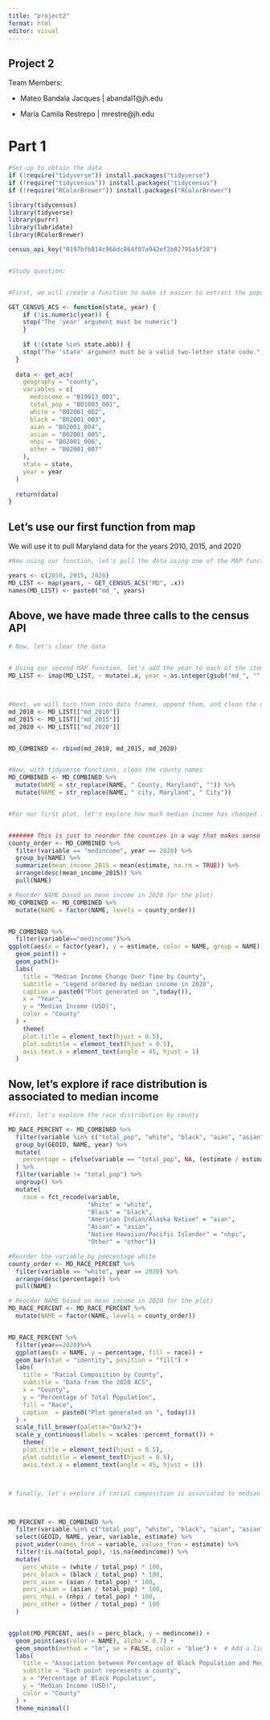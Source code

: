 ```yaml
---
title: "project2"
format: html
editor: visual
---
```


## Project 2

Team Members:

-   Mateo Bandala Jacques \| abandal1\@jh.edu

-   María Camila Restrepo \| mrestre\@jh.edu

# Part 1

```r
#Set-up to obtain the data 
if (!require("tidyverse")) install.packages("tidyverse")
if (!require("tidycensus")) install.packages("tidycensus")
if (!require("RColorBrewer")) install.packages("RColorBrewer")

library(tidycensus)
library(tidyverse)
library(purrr)
library(lubridate)
library(RColorBrewer)

census_api_key("0197bfb814c966dc864f07a942ef2b02795a5f28")


#Study question: 


#First, we will create a function to make it easier to extract the populatio data we're intested in

GET_CENSUS_ACS <- function(state, year) {
    if (!is.numeric(year)) {
    stop("The 'year' argument must be numeric")
    }
  
    if (!(state %in% state.abb)) {
    stop("The 'state' argument must be a valid two-letter state code.")
  }
  
  data <- get_acs(
    geography = "county",
    variables = c(
      medincome = "B19013_001", 
      total_pop = "B01003_001", 
      white = "B02001_002", 
      black = "B02001_003", 
      aian = "B02001_004",
      asian = "B02001_005", 
      nhpi = "B02001_006", 
      other = "B02001_007"
    ), 
    state = state, 
    year = year
  )
  
  return(data)
}

```

::: callout-note
## Let's use our first function from map

We will use it to pull Maryland data for the years 2010, 2015, and 2020
:::

```r
#Now using our function, let's pull the data using one of the MAP functions

years <- c(2010, 2015, 2020)
MD_LIST <- map(years, ~ GET_CENSUS_ACS("MD", .x))
names(MD_LIST) <- paste0("md_", years)
```

::: callout-note
## Above, we have made three calls to the census API
:::

```r

# Now, let's clear the data


# Using our second MAP function, let's add the year to each of the items in the list
MD_LIST <- imap(MD_LIST, ~ mutate(.x, year = as.integer(gsub("md_", "", .y))))



#Next, we will turn them into data frames, append them, and clean the county names, so that they are easier to see in a plot
md_2010 <- MD_LIST[["md_2010"]]
md_2015 <- MD_LIST[["md_2015"]]
md_2020 <- MD_LIST[["md_2020"]]


MD_COMBINED <- rbind(md_2010, md_2015, md_2020)


#Now, with tidyverse functions, clean the county names
MD_COMBINED <- MD_COMBINED %>%
  mutate(NAME = str_replace(NAME, " County, Maryland", "")) %>%
  mutate(NAME = str_replace(NAME, " city, Maryland", " City")) 


#For our first plot, let's explore how much median income has changed for each county in each of the years


####### This is just to reorder the counties in a way that makes sense
county_order <- MD_COMBINED %>%
  filter(variable == "medincome", year == 2020) %>%
  group_by(NAME) %>%
  summarize(mean_income_2015 = mean(estimate, na.rm = TRUE)) %>%
  arrange(desc(mean_income_2015)) %>%
  pull(NAME)

# Reorder NAME based on mean income in 2020 for the plot)
MD_COMBINED <- MD_COMBINED %>%
  mutate(NAME = factor(NAME, levels = county_order))


MD_COMBINED %>%
  filter(variable=="medincome")%>%
ggplot(aes(x = factor(year), y = estimate, color = NAME, group = NAME)) +
  geom_point() +
  geom_path()+
  labs(
    title = "Median Income Change Over Time by County",
    subtitle = "Legend ordered by median income in 2020",
    caption = paste0("Plot generated on ",today()),
    x = "Year",
    y = "Median Income (USD)",
    color = "County"
  ) +
    theme(
    plot.title = element_text(hjust = 0.5),
    plot.subtitle = element_text(hjust = 0.5),
    axis.text.x = element_text(angle = 45, hjust = 1)
  )


```

::: callout-note
## Now, let's explore if race distribution is associated to median income
:::

```r
#First, let's explore the race distribution by county

MD_RACE_PERCENT <- MD_COMBINED %>%
  filter(variable %in% c("total_pop", "white", "black", "aian", "asian", "nhpi", "other")) %>%
  group_by(GEOID, NAME, year) %>%
  mutate(
    percentage = ifelse(variable == "total_pop", NA, (estimate / estimate[variable == "total_pop"]) * 100)
  ) %>%
  filter(variable != "total_pop") %>%
  ungroup() %>%
  mutate(
    race = fct_recode(variable,
                      "White" = "white",
                      "Black" = "black",
                      "American Indian/Alaska Native" = "aian",
                      "Asian" = "asian",
                      "Native Hawaiian/Pacific Islander" = "nhpi",
                      "Other" = "other"))

#Reorder the variable by peecentage white
county_order <- MD_RACE_PERCENT %>%
  filter(variable == "white", year == 2020) %>%
  arrange(desc(percentage)) %>%
  pull(NAME)

# Reorder NAME based on mean income in 2020 for the plot)
MD_RACE_PERCENT <- MD_RACE_PERCENT %>%
  mutate(NAME = factor(NAME, levels = county_order))


MD_RACE_PERCENT %>%
  filter(year==2020)%>%
  ggplot(aes(x = NAME, y = percentage, fill = race)) +
  geom_bar(stat = "identity", position = "fill") +
  labs(
    title = "Racial Composition by County",
    subtitle = "Data from the 2020 ACS",
    x = "County",
    y = "Percentage of Total Population",
    fill = "Race",
    caption  = paste0("Plot generated on ", today())
  ) +
  scale_fill_brewer(palette="Dark2")+
  scale_y_continuous(labels = scales::percent_format()) +
    theme(
    plot.title = element_text(hjust = 0.5),
    plot.subtitle = element_text(hjust = 0.5),
    axis.text.x = element_text(angle = 45, hjust = 1))



# finally, let's explore if racial composition is associated to median income



MD_PERCENT <- MD_COMBINED %>%
  filter(variable %in% c("total_pop", "white", "black", "aian", "asian", "nhpi", "other", "medincome")) %>%
  select(GEOID, NAME, year, variable, estimate) %>%
  pivot_wider(names_from = variable, values_from = estimate) %>%
  filter(!is.na(total_pop), !is.na(medincome)) %>%
  mutate(
    perc_white = (white / total_pop) * 100,
    perc_black = (black / total_pop) * 100,
    perc_aian = (aian / total_pop) * 100,
    perc_asian = (asian / total_pop) * 100,
    perc_nhpi = (nhpi / total_pop) * 100,
    perc_other = (other / total_pop) * 100
  )   


ggplot(MD_PERCENT, aes(x = perc_black, y = medincome)) +
  geom_point(aes(color = NAME), alpha = 0.7) +
  geom_smooth(method = "lm", se = FALSE, color = "blue") +  # Add a linear trend line
  labs(
    title = "Association between Percentage of Black Population and Median Income",
    subtitle = "Each point represents a county",
    x = "Percentage of Black Population",
    y = "Median Income (USD)",
    color = "County"
  ) +
  theme_minimal()


```
